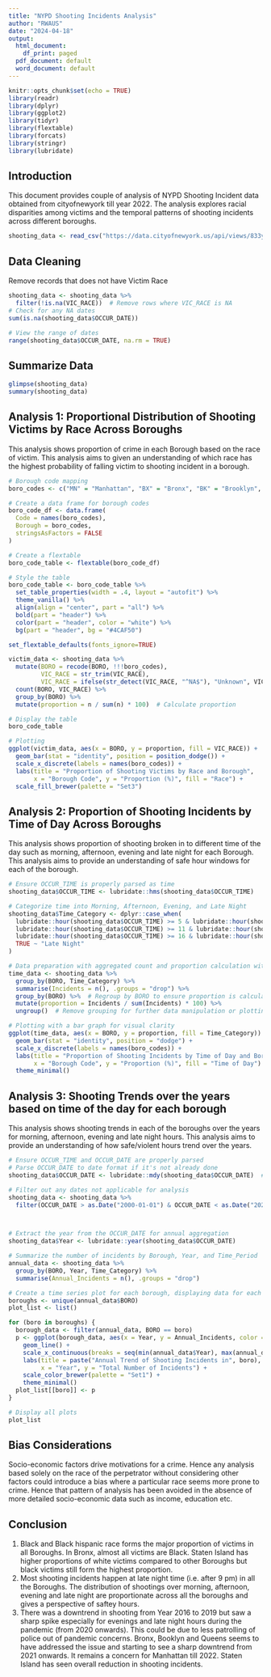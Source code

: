 ```yaml
---
title: "NYPD Shooting Incidents Analysis"
author: "RWAUS"
date: "2024-04-18"
output:
  html_document:
    df_print: paged
  pdf_document: default
  word_document: default
---
```


```r
knitr::opts_chunk$set(echo = TRUE)
library(readr)
library(dplyr)
library(ggplot2)
library(tidyr)
library(flextable)
library(forcats)
library(stringr)
library(lubridate) 
```

## Introduction

This document provides couple of analysis of NYPD Shooting Incident data obtained from cityofnewyork till year 2022. The analysis explores racial disparities among victims and the temporal patterns of shooting incidents across different boroughs.

```r
shooting_data <- read_csv("https://data.cityofnewyork.us/api/views/833y-fsy8/rows.csv")
```

## Data Cleaning
Remove records that does not have Victim Race

```r
shooting_data <- shooting_data %>%
  filter(!is.na(VIC_RACE))  # Remove rows where VIC_RACE is NA
# Check for any NA dates
sum(is.na(shooting_data$OCCUR_DATE))

# View the range of dates
range(shooting_data$OCCUR_DATE, na.rm = TRUE)
```  

## Summarize Data
```r
glimpse(shooting_data)
summary(shooting_data)
```

## Analysis 1: Proportional Distribution of Shooting Victims by Race Across Boroughs
This analysis shows proportion of crime in each Borough based on the race of victim. This analysis aims to given an understanding of which race has the highest probability of falling victim to shooting incident in a borough.
```r
# Borough code mapping
boro_codes <- c("MN" = "Manhattan", "BX" = "Bronx", "BK" = "Brooklyn", "QN" = "Queens", "SI" = "Staten Island")

# Create a data frame for borough codes
boro_code_df <- data.frame(
  Code = names(boro_codes),
  Borough = boro_codes,
  stringsAsFactors = FALSE
)

# Create a flextable
boro_code_table <- flextable(boro_code_df)

# Style the table
boro_code_table <- boro_code_table %>%
  set_table_properties(width = .4, layout = "autofit") %>%
  theme_vanilla() %>%
  align(align = "center", part = "all") %>%
  bold(part = "header") %>%
  color(part = "header", color = "white") %>%
  bg(part = "header", bg = "#4CAF50")

set_flextable_defaults(fonts_ignore=TRUE)

victim_data <- shooting_data %>%
  mutate(BORO = recode(BORO, !!!boro_codes),
         VIC_RACE = str_trim(VIC_RACE),  
         VIC_RACE = ifelse(str_detect(VIC_RACE, "^NA$"), "Unknown", VIC_RACE)) %>%  # Replace standalone 'NA' with 'Unknown'
  count(BORO, VIC_RACE) %>%
  group_by(BORO) %>%
  mutate(proportion = n / sum(n) * 100)  # Calculate proportion

# Display the table
boro_code_table

# Plotting
ggplot(victim_data, aes(x = BORO, y = proportion, fill = VIC_RACE)) +
  geom_bar(stat = "identity", position = position_dodge()) +
  scale_x_discrete(labels = names(boro_codes)) +
  labs(title = "Proportion of Shooting Victims by Race and Borough",
       x = "Borough Code", y = "Proportion (%)", fill = "Race") +
  scale_fill_brewer(palette = "Set3")
```

## Analysis 2: Proportion of Shooting Incidents by Time of Day Across Boroughs
This analysis shows proportion of shooting broken in to different time of the day such as morning, afternoon, evening and late night for each Borough. This analysis aims to provide an understanding of safe hour windows for each of the borough.
```r
# Ensure OCCUR_TIME is properly parsed as time
shooting_data$OCCUR_TIME <- lubridate::hms(shooting_data$OCCUR_TIME)

# Categorize time into Morning, Afternoon, Evening, and Late Night
shooting_data$Time_Category <- dplyr::case_when(
  lubridate::hour(shooting_data$OCCUR_TIME) >= 5 & lubridate::hour(shooting_data$OCCUR_TIME) < 11 ~ "Morning",
  lubridate::hour(shooting_data$OCCUR_TIME) >= 11 & lubridate::hour(shooting_data$OCCUR_TIME) < 16 ~ "Afternoon",
  lubridate::hour(shooting_data$OCCUR_TIME) >= 16 & lubridate::hour(shooting_data$OCCUR_TIME) < 21 ~ "Evening",
  TRUE ~ "Late Night"
)

# Data preparation with aggregated count and proportion calculation within each borough
time_data <- shooting_data %>%
  group_by(BORO, Time_Category) %>%
  summarise(Incidents = n(), .groups = "drop") %>%
  group_by(BORO) %>%  # Regroup by BORO to ensure proportion is calculated within each borough
  mutate(proportion = Incidents / sum(Incidents) * 100) %>%
  ungroup()  # Remove grouping for further data manipulation or plotting

# Plotting with a bar graph for visual clarity
ggplot(time_data, aes(x = BORO, y = proportion, fill = Time_Category)) +
  geom_bar(stat = "identity", position = "dodge") +
  scale_x_discrete(labels = names(boro_codes)) +
  labs(title = "Proportion of Shooting Incidents by Time of Day and Borough",
       x = "Borough Code", y = "Proportion (%)", fill = "Time of Day") +
  theme_minimal()

```

## Analysis 3: Shooting Trends over the years based on time of the day for each borough
This analysis shows shooting trends in each of the boroughs over the years for morning, afternoon, evening and late night hours. This analysis aims to provide an understanding of how safe/violent hours trend over the years.
```r

# Ensure OCCUR_TIME and OCCUR_DATE are properly parsed
# Parse OCCUR_DATE to date format if it's not already done
shooting_data$OCCUR_DATE <- lubridate::mdy(shooting_data$OCCUR_DATE)  # Adjust based on your actual date format in the data

# Filter out any dates not applicable for analysis
shooting_data <- shooting_data %>%
  filter(OCCUR_DATE > as.Date("2000-01-01") & OCCUR_DATE < as.Date("2024-01-01"))



# Extract the year from the OCCUR_DATE for annual aggregation
shooting_data$Year <- lubridate::year(shooting_data$OCCUR_DATE)

# Summarize the number of incidents by Borough, Year, and Time_Period
annual_data <- shooting_data %>%
  group_by(BORO, Year, Time_Category) %>%
  summarise(Annual_Incidents = n(), .groups = "drop")

# Create a time series plot for each borough, displaying data for each time period
boroughs <- unique(annual_data$BORO)
plot_list <- list()

for (boro in boroughs) {
  borough_data <- filter(annual_data, BORO == boro)
  p <- ggplot(borough_data, aes(x = Year, y = Annual_Incidents, color = Time_Category, group = Time_Category)) +
    geom_line() +
    scale_x_continuous(breaks = seq(min(annual_data$Year), max(annual_data$Year), by = 3)) +
    labs(title = paste("Annual Trend of Shooting Incidents in", boro),
         x = "Year", y = "Total Number of Incidents") +
    scale_color_brewer(palette = "Set1") +
    theme_minimal()
  plot_list[[boro]] <- p
}

# Display all plots
plot_list


```

## Bias Considerations
Socio-economic factors drive motivations for a crime. Hence any analysis based solely on the race of the perpetrator without considering other factors could introduce a bias where a particular race seems more prone to crime. Hence that pattern of analysis has been avoided in the absence of more detailed socio-economic data such as income, education etc.


## Conclusion
1. Black and Black hispanic race forms the major proportion of victims in all Boroughs. In Bronx, almost all victims are Black. Staten Island has higher proportions of white victims compared to other Boroughs but black victims still form the highest proportion.
2. Most shooting incidents happen at late night time (i.e. after 9 pm) in all the Boroughs. The distribution of shootings over morning, afternoon, evening and late night are proportionate across all the boroughs and gives a perspective of saftey hours.
3. There was a downtrend in shooting from Year 2016 to 2019 but saw a sharp spike especially for evenings and late night hours during the pandemic (from 2020 onwards). This could be due to less patrolling of police out of pandemic concerns.  Bronx, Booklyn and Queens seems to have addressed the issue and starting to see a sharp downtrend from 2021 onwards. It remains a concern for Manhattan till 2022. Staten Island has seen overall reduction in shooting incidents. 


